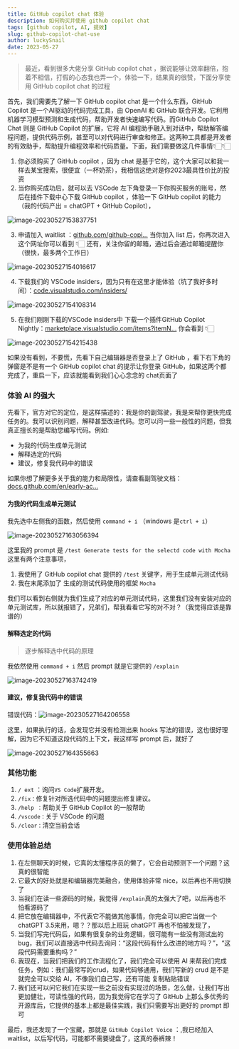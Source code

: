 ```yaml
---
title: GitHub copilot chat 体验
description: 如何购买并使用 github copilot chat
tags: [github copilot, AI, 提效]
slug: github-copilot-chat-use
author: luckySnail
date: 2023-05-27
---
```


> 最近，看到很多大佬分享 GitHub copilot chat ，据说能够让效率翻倍，抱着不相信，打假的心态我也弄一个，体验一下，结果真的很赞，下面分享使用 GitHub copilot chat 的过程

首先，我们需要先了解一下 GitHub copilot chat 是一个什么东西，GitHub Copilot 是一个AI驱动的代码完成工具，由 OpenAI 和 GitHub 联合开发。它利用机器学习模型预测和生成代码，帮助开发者快速编写代码。而GitHub Copilot Chat 则是 GitHub Copilot 的扩展，它将 AI 编程助手融入到对话中，帮助解答编程问题，提供代码示例，甚至可以对代码进行审查和修正。这两种工具都是开发者的有效助手，帮助提升编程效率和代码质量。下面，我们需要做这几件事情👇🏻👇🏻

1.  你必须购买了 GitHub copilot ，因为 chat 是基于它的，这个大家可以和我一样去某宝搜索，很便宜（一杯奶茶），我相信这绝对是你2023最具性价比的投资
2.  当你购买成功后，就可以去 VSCode 左下角登录一下你购买服务的账号，然后在插件下载中心下载 GitHub copilot ，体验一下 GitHub copilot 的能力（我的代码产出 = chatGPT + GitHub Copilot），

![image-20230527153837751](https://blog-1304565468.cos.ap-shanghai.myqcloud.com/work/0e2321fa391947f08eca30fb454ad0f2~tplv-k3u1fbpfcp-zoom-in-crop-mark:1512:0:0:0.awebp)

3.  申请加入 waitlist ：[github.com/github-copi…](https://link.juejin.cn/?target=https%3A%2F%2Fgithub.com%2Fgithub-copilot%2Fchat_waitlist_signup%2Fjoin 'https://github.com/github-copilot/chat_waitlist_signup/join') 当你加入 list 后，你再次进入这个网址你可以看到 👇🏻 还有，关注你留的邮箱，通过后会通过邮箱提醒你（很快，最多两个工作日）

![image-20230527154016617](https://blog-1304565468.cos.ap-shanghai.myqcloud.com/work/11d6150b33d54e68a5557850ed598472~tplv-k3u1fbpfcp-zoom-in-crop-mark:1512:0:0:0.awebp)

4.  下载我们的 VSCode insiders，因为只有在这里才能体验（坑了我好多时间）：[code.visualstudio.com/insiders/](https://link.juejin.cn/?target=https%3A%2F%2Fcode.visualstudio.com%2Finsiders%2F 'https://code.visualstudio.com/insiders/')

![image-20230527154108314](https://blog-1304565468.cos.ap-shanghai.myqcloud.com/work/d0d0d5b57921408eb29cf35066e8d044~tplv-k3u1fbpfcp-zoom-in-crop-mark:1512:0:0:0.awebp)

5.  在我们刚刚下载的VSCode insiders中 下载一个插件GitHub Copilot Nightly：[marketplace.visualstudio.com/items?itemN…](https://link.juejin.cn/?target=https%3A%2F%2Fmarketplace.visualstudio.com%2Fitems%3FitemName%3DGitHub.copilot-nightly 'https://marketplace.visualstudio.com/items?itemName=GitHub.copilot-nightly') 你会看到 👇🏻

![image-20230527154215438](https://blog-1304565468.cos.ap-shanghai.myqcloud.com/work/6a704acc906e4edab6e59cc20a53aaa1~tplv-k3u1fbpfcp-zoom-in-crop-mark:1512:0:0:0.awebp)

如果没有看到，不要慌，先看下自己编辑器是否登录上了 GitHub ，看下右下角的弹窗是不是有一个 GitHub copilot chat 的提示让你登录 GitHub，如果这两个都完成了，重启一下，应该就能看到我们心心念念的 chat页面了

### 体验 AI 的强大

先看下，官方对它的定位，是这样描述的：我是你的副驾驶，我是来帮你更快完成任务的。我可以识别问题，解释甚至改进代码。您可以问一些一般性的问题，但我真正擅长的是帮助您编写代码。例如:

- 为我的代码生成单元测试
- 解释选定的代码
- 建议，修复我代码中的错误

如果你想了解更多关于我的能力和局限性，请查看副驾驶文档：[docs.github.com/en/early-ac…](https://link.juejin.cn/?target=https%3A%2F%2Fdocs.github.com%2Fen%2Fearly-access%2Fcopilot%2Fgithub-copilot-chat-transparency-note%25E3%2580%2582%25E6%259C%2580%25E5%2590%258E%25E5%25AE%2583%25E8%25BF%2598%25E9%25B8%25A1%25E8%25B4%25BC%25E7%259A%2584%25E8%25BF%259B%25E8%25A1%258C%25E4%25BA%2586%25E7%2594%25A9%25E9%2594%2585%25EF%25BC%258C%25E6%2588%2591%25E6%2598%25AF%25E7%2594%25B1%25E4%25BA%25BA%25E5%25B7%25A5%25E6%2599%25BA%25E8%2583%25BD%25E9%25A9%25B1%25E5%258A%25A8%25E7%259A%2584%25EF%25BC%258C%25E6%2589%2580%25E4%25BB%25A5%25E6%2584%258F%25E5%25A4%2596%25E5%2592%258C%25E9%2594%2599%25E8%25AF%25AF%25E6%2598%25AF%25E5%258F%25AF%25E8%2583%25BD%25E7%259A%2584%25E3%2580%2582%25E4%25B8%258D%25E8%25BF%2587%25E4%25B9%259F%25E7%25BB%2599%25E6%2588%2591%25E4%25BB%25AC%25E7%25A8%258B%25E5%25BA%258F%25E5%2591%2598%25E4%25B8%2580%25E7%2582%25B9%25E9%259D%25A2%25E5%25AD%2590%25EF%25BC%258C%25E8%25A6%2581%25E6%2598%25AF%25E4%25B8%258D%25E5%2587%25BA%25E9%2594%2599%25EF%25BC%258C%25E9%2582%25A3%25E7%25A8%258B%25E5%25BA%258F%25E5%2591%2598%25E4%25B8%258D%25E6%2598%25AF%25E8%25A6%2581%25E6%25B6%2588%25E5%25A4%25B1%25E4%25BA%2586%25E6%2598%25AF%25E5%2590%25A7%25EF%25BC%258C%25E6%2588%2591%25E4%25BB%25AC%25E4%25B8%2580%25E4%25B8%25AA%25E4%25B8%2580%25E4%25B8%25AA%25E5%258A%259F%25E8%2583%25BD%25E6%259D%25A5%25E4%25BD%2593%25E9%25AA%258C 'https://docs.github.com/en/early-access/copilot/github-copilot-chat-transparency-note%E3%80%82%E6%9C%80%E5%90%8E%E5%AE%83%E8%BF%98%E9%B8%A1%E8%B4%BC%E7%9A%84%E8%BF%9B%E8%A1%8C%E4%BA%86%E7%94%A9%E9%94%85%EF%BC%8C%E6%88%91%E6%98%AF%E7%94%B1%E4%BA%BA%E5%B7%A5%E6%99%BA%E8%83%BD%E9%A9%B1%E5%8A%A8%E7%9A%84%EF%BC%8C%E6%89%80%E4%BB%A5%E6%84%8F%E5%A4%96%E5%92%8C%E9%94%99%E8%AF%AF%E6%98%AF%E5%8F%AF%E8%83%BD%E7%9A%84%E3%80%82%E4%B8%8D%E8%BF%87%E4%B9%9F%E7%BB%99%E6%88%91%E4%BB%AC%E7%A8%8B%E5%BA%8F%E5%91%98%E4%B8%80%E7%82%B9%E9%9D%A2%E5%AD%90%EF%BC%8C%E8%A6%81%E6%98%AF%E4%B8%8D%E5%87%BA%E9%94%99%EF%BC%8C%E9%82%A3%E7%A8%8B%E5%BA%8F%E5%91%98%E4%B8%8D%E6%98%AF%E8%A6%81%E6%B6%88%E5%A4%B1%E4%BA%86%E6%98%AF%E5%90%A7%EF%BC%8C%E6%88%91%E4%BB%AC%E4%B8%80%E4%B8%AA%E4%B8%80%E4%B8%AA%E5%8A%9F%E8%83%BD%E6%9D%A5%E4%BD%93%E9%AA%8C')

#### 为我的代码生成单元测试

我先选中左侧我的函数，然后使用 `command + i` （windows 是`ctrl + i`）

![image-20230527163056394](https://blog-1304565468.cos.ap-shanghai.myqcloud.com/work/8eccc03291034d9c90d299db0e0dd4b1~tplv-k3u1fbpfcp-zoom-in-crop-mark:1512:0:0:0.awebp)

这里我的 prompt 是 `/test Generate tests for the selectd code with Mocha` 这里有两个注意事项，

1.  我使用了 GitHub copilot chat 提供的 `/test` 关键字，用于生成单元测试代码
2.  我在末尾添加了 生成的测试代码使用的框架 `Mocha`

我们可以看到右侧就为我们生成了对应的单元测试代码，这里我们没有安装对应的单元测试库，所以就报错了，兄弟们，帮我看看它写的对不对？（我觉得应该是靠谱的）

#### 解释选定的代码

> 逐步解释选中代码的原理

我依然使用 `command + i` 然后 prompt 就是它提供的 `/explain`

![image-20230527163742419](https://blog-1304565468.cos.ap-shanghai.myqcloud.com/work/dff6542715f949fb9efe07bf1f1b5278~tplv-k3u1fbpfcp-zoom-in-crop-mark:1512:0:0:0.awebp)

#### 建议，修复我代码中的错误

错误代码：![image-20230527164206558](https://blog-1304565468.cos.ap-shanghai.myqcloud.com/work/5de26d0b720840659ad1be129c95cbcc~tplv-k3u1fbpfcp-zoom-in-crop-mark:1512:0:0:0.awebp)

这里，如果执行的话，会发现它并没有检测出来 hooks 写法的错误，这也很好理解，因为它不知道这段代码的上下文，我这样写 prompt 后，就好了

![image-20230527164355663](https://blog-1304565468.cos.ap-shanghai.myqcloud.com/work/ee569b4f76f94547807371d94b4c5247~tplv-k3u1fbpfcp-zoom-in-crop-mark:1512:0:0:0.awebp)

### 其他功能

1.  `/ ext` ：询问`VS Code`扩展开发。
2.  `/fix：`修复针对所选代码中的问题提出修复建议。
3.  `/help ：`帮助关于 GitHub Copilot 的一般帮助
4.  `/vscode：`关于 VSCode 的问题
5.  `/clear：`清空当前会话

### 使用体验总结

1.  在左侧聊天的时候，它真的太懂程序员的懒了，它会自动预测下一个问题？这真的很智能
2.  它最大的好处就是和编辑器完美融合，使用体验非常 nice，以后再也不用切换了
3.  当我们在读一些源码的时候，我觉得 `/explain`真的太强大了吧，以后再也不怕看源码了
4.  把它放在编辑器中，不代表它不能做其他事情，你完全可以把它当做一个chatGPT 3.5来用，嗯？？那以后上班玩 chatGPT 再也不怕被发现了，
5.  当我们写完代码后，如果有很复杂的业务逻辑，很可能有一些没有测试出的 bug，我们可以直接选中代码去询问：“这段代码有什么改进的地方吗？”，“这段代码需要重构吗？”
6.  我现在，当我们把我们的工作流程化了，我们完全可以使用 AI 来帮我们完成任务，例如：我们最常写的crud，如果代码够通用，我们写新的 crud 是不是就完全可以交给 AI，不像我们自己写，还有可能 复制粘贴错误
7.  我们还可以问它我们在实现一些之前没有实现过的场景，怎么做，让我们写出更加健壮，可读性强的代码，因为我觉得它在学习了 GitHub 上那么多优秀的开源库后，它提供的基本上都是最佳实践，我们只需要写出更好的 prompt 即可

最后，我还发现了一个宝藏，那就是 `GitHub Copilot Voice` ：,我已经加入waitlist，以后写代码，可能都不需要键盘了，这真的泰裤辣！
